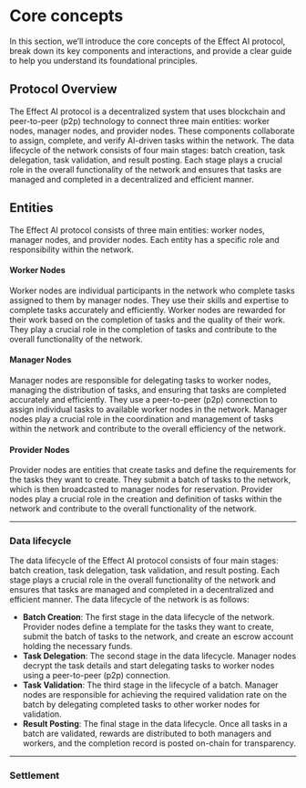 # Core concepts
In this section, we’ll introduce the core concepts of the Effect AI protocol, break down its key components and interactions, and provide a clear guide to help you understand its foundational principles.

## Protocol Overview
The Effect AI protocol is a decentralized system that uses blockchain and peer-to-peer (p2p) technology to connect three main entities: worker nodes, manager nodes, and provider nodes. These components collaborate to assign, complete, and verify AI-driven tasks within the network. The data lifecycle of the network consists of four main stages: batch creation, task delegation, task validation, and result posting. Each stage plays a crucial role in the overall functionality of the network and ensures that tasks are managed and completed in a decentralized and efficient manner.

## Entities
The Effect AI protocol consists of three main entities: worker nodes, manager nodes, and provider nodes. Each entity has a specific role and responsibility within the network.


#### Worker Nodes
Worker nodes are individual participants in the network who complete tasks assigned to them by manager nodes. They use their skills and expertise to complete tasks accurately and efficiently. Worker nodes are rewarded for their work based on the completion of tasks and the quality of their work. They play a crucial role in the completion of tasks and contribute to the overall functionality of the network.

#### Manager Nodes
Manager nodes are responsible for delegating tasks to worker nodes, managing the distribution of tasks, and ensuring that tasks are completed accurately and efficiently. They use a peer-to-peer (p2p) connection to assign individual tasks to available worker nodes in the network. Manager nodes play a crucial role in the coordination and management of tasks within the network and contribute to the overall efficiency of the network.

#### Provider Nodes
Provider nodes are entities that create tasks and define the requirements for the tasks they want to create. They submit a batch of tasks to the network, which is then broadcasted to manager nodes for reservation. Provider nodes play a crucial role in the creation and definition of tasks within the network and contribute to the overall functionality of the network.

---


### Data lifecycle
The data lifecycle of the Effect AI protocol consists of four main stages: batch creation, task delegation, task validation, and result posting. Each stage plays a crucial role in the overall functionality of the network and ensures that tasks are managed and completed in a decentralized and efficient manner. The data lifecycle of the network is as follows:
- **Batch Creation**: The first stage in the data lifecycle of the network. Provider nodes define a template for the tasks they want to create, submit the batch of tasks to the network, and create an escrow account holding the necessary funds.
- **Task Delegation**: The second stage in the data lifecycle. Manager nodes decrypt the task details and start delegating tasks to worker nodes using a peer-to-peer (p2p) connection.
- **Task Validation**: The third stage in the lifecycle of a batch. Manager nodes are responsible for achieving the required validation rate on the batch by delegating completed tasks to other worker nodes for validation.
- **Result Posting**: The final stage in the data lifecycle. Once all tasks in a batch are validated, rewards are distributed to both managers and workers, and the completion record is posted on-chain for transparency.

---

### Settlement

